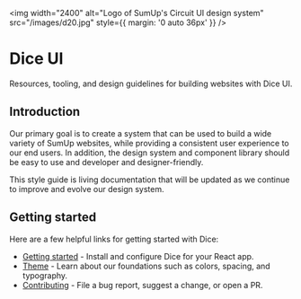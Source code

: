 
<Meta title="Introduction|Welcome" />

<img
  width="2400"
  alt="Logo of SumUp's Circuit UI design system"
  src="/images/d20.jpg"
  style={{ margin: '0 auto 36px' }}
/>

# Dice UI

Resources, tooling, and design guidelines for building websites with Dice UI.

## Introduction

Our primary goal is to create a system that can be used to build a wide variety
of SumUp websites, while providing a consistent user experience to our end
users. In addition, the design system and component library should be
easy to use and developer and designer-friendly.

This style guide is living documentation that will be updated as we continue to
improve and evolve our design system.

## Getting started

Here are a few helpful links for getting started with Dice:

- [Getting started](Introduction|Developers) - Install and configure Dice for your React app.
- [Theme](Styles|Theme) - Learn about our foundations such as colors, spacing, and typography.
- [Contributing](Introduction|Contributing) - File a bug report, suggest a change, or open a PR.
